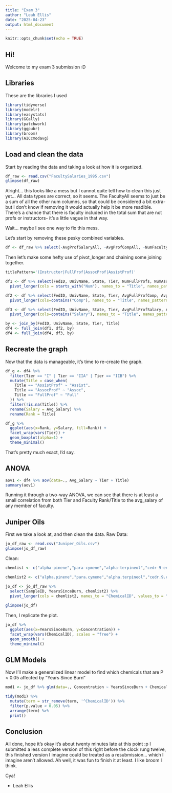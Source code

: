 ```yaml
---
title: "Exam 3"
author: "Leah Ellis"
date: "2025-04-23"
output: html_document
---
```


```r
knitr::opts_chunk$set(echo = TRUE)
```

## Hi! 

Welcome to my exam 3 submission :D

## Libraries

These are the libraries I used
```r
library(tidyverse)
library(modelr)
library(easystats)
library(GGally)
library(patchwork)
library(ggpubr)
library(broom)
library(AICcmodavg)
```

## Load and clean the data

Start by reading the data and taking a look at how it is organized.
```r
df_raw <- read.csv("FacultySalaries_1995.csv")
glimpse(df_raw)
```
Alright... this looks like a mess but I cannot quite tell how to clean this just yet...
All data types are correct, so it seems.
The FacultyAll seems to just be a sum of all the other num columns, so that could be considered a bit extra- but I don't know if removing it would actually help it be more readible. There's a chance that there is faculty included in the total sum that are not profs or instructors- it's a little vague in that way.

Wait... maybe I see one way to fix this mess.

Let's start by removing these pesky combined variables.
```r
df <- df_raw %>% select(-AvgProfSalaryAll, -AvgProfCompAll, -NumFacultyAll)

```

Then let's make some hefty use of pivot_longer and chaining some joining together.
```r

titlePattern='(Instructor|FullProf|AssocProf|AssistProf)'

df1 <- df %>% select(FedID, UnivName, State, Tier, NumFullProfs, NumAssocProfs, NumAssistProfs, NumInstructors) %>% 
  pivot_longer(cols = starts_with("Num"), names_to = "Title", names_pattern = titlePattern, values_to = "Count")

df2 <- df %>% select(FedID, UnivName, State, Tier, AvgFullProfComp, AvgAssocProfComp, AvgAssistProfComp) %>% 
  pivot_longer(cols=contains("Comp"), names_to = "Title", names_pattern = titlePattern, values_to = "Avg_Comp")

df3 <- df %>% select(FedID, UnivName, State, Tier, AvgFullProfSalary, AvgAssocProfSalary, AvgAssistProfSalary) %>% 
  pivot_longer(cols=contains("Salary"), names_to = "Title", names_pattern = titlePattern, values_to = "Avg_Salary")

by <- join_by(FedID, UnivName, State, Tier, Title) 
df4 <- full_join(df1, df2, by)
df4 <- full_join(df4, df3, by)
```


## Recreate the graph

Now that the data is manageable, it's time to re-create the graph.

```r

df_g <- df4 %>%
  filter(Tier == "I" | Tier == "IIA" | Tier == "IIB") %>% 
  mutate(Title = case_when(
    Title == "AssistProf" ~ "Assist",
    Title == "AssocProf" ~ "Assoc",
    Title == "FullProf" ~ "Full"
  )) %>%
  filter(!is.na(Title)) %>% 
  rename(Salary = Avg_Salary) %>% 
  rename(Rank = Title)

df_g %>% 
  ggplot(aes(x=Rank, y=Salary, fill=Rank)) +
  facet_wrap(vars(Tier)) +
  geom_boxplot(alpha=1) +
  theme_minimal() 
```
That's pretty much exact, I'd say.

## ANOVA

```r
aov1 <- df4 %>% aov(data=., Avg_Salary ~ Tier + Title)
summary(aov1)
```
Running it through a two-way ANOVA, we can see that there is at least a small correlation from both Tier and Faculty Rank/Title to the avg_salary of any member of faculty.

## Juniper Oils

First we take a look at, and then clean the data.
Raw Data:
```r
jo_df_raw <- read.csv("Juniper_Oils.csv")
glimpse(jo_df_raw)
```

Clean:
```r
chemlist <- c("alpha-pinene","para-cymene","alpha-terpineol","cedr-9-ene","alpha-cedrene","beta-cedrene","cis-thujopsene","alpha-himachalene","beta-chamigrene","cuparene","compound 1","alpha-chamigrene","widdrol","cedrol","beta-acorenol","alpha-acorenol","gamma-eudesmol","beta-eudesmol","alpha-eudesmol","cedr-8-en-13-ol","cedr-8-en-15-ol","compound 2","thujopsenal")

chemlist2 <- c("alpha.pinene","para.cymene","alpha.terpineol","cedr.9.ene","alpha.cedrene","beta.cedrene","cis.thujopsene","alpha.himachalene","beta.chamigrene","cuparene","compound.1","alpha.chamigrene","widdrol","cedrol","beta.acorenol","alpha.acorenol","gamma.eudesmol","beta.eudesmol","alpha.eudesmol","cedr.8.en.13.ol","cedr.8.en.15.ol","compound.2","thujopsenal")

jo_df <- jo_df_raw %>% 
  select(SampleID, YearsSinceBurn, chemlist2) %>% 
  pivot_longer(cols = chemlist2, names_to = "ChemicalID", values_to = "Concentration")
  
glimpse(jo_df)

```

Then, I replicate the plot.
```r

jo_df %>% 
  ggplot(aes(x=YearsSinceBurn, y=Concentration)) + 
  facet_wrap(vars(ChemicalID), scales = "free") +
  geom_smooth() +
  theme_minimal()

```
## GLM Models

Now I'll make a generalized linear model to find which chemicals that are P < 0.05 affected by "Years Since Burn" 

```r

mod1 <- jo_df %>% glm(data=., Concentration ~ YearsSinceBurn + ChemicalID)

tidy(mod1) %>%
  mutate(term = str_remove(term, '^ChemicalID')) %>% 
  filter(p.value < 0.05) %>% 
  arrange(term) %>% 
  print()

```

## Conclusion

All done, hope it's okay it's about twenty minutes late at this point :p
I submitted a less complete version of this right before the clock rung twelve, this finished version I imagine could be treated as a resubmission... which I imagine aren't allowed. Ah well, it was fun to finish it at least. I like broom I think.

Cya!

  - Leah Ellis
